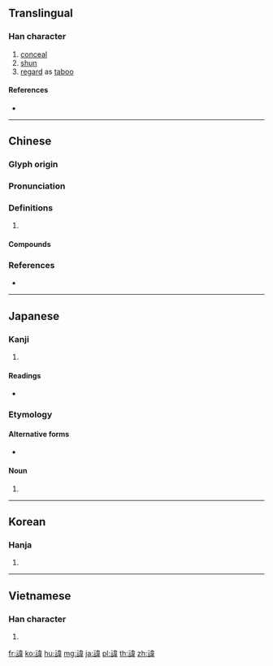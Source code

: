 {{character info/new}}
{{also|讳}}
==Translingual==

===Han character===
{{Han char|rn=149|rad=言|as=09|sn=16|four=04656|canj=YRDMQ|ids=⿰言韋}}

# [[conceal]]
# [[shun]]
# [[regard]] as [[taboo]]

====References====
* {{Han ref|kx=1171.090|dkj=35733|dj=1636.160|hdz=64003.030|uh=8AF1|ud=35569|bh=BFD0|bd=49104}}

----

==Chinese==
{{zh-forms|s=讳}}

===Glyph origin===
{{Han etym}}

===Pronunciation===
{{zh-pron
|m=huì
|c=wai5,wai3
|mn=hùi
|mc=y
|oc=y
|cat=v
}}

===Definitions===
{{zh-hanzi}}

# {{rfdef|zh}}

====Compounds====
{{zh-der|上諱下諱|不可諱言|不知忌諱|不諱|不諱之變|不諱言|偏諱|內諱|公諱|名諱|國諱|奉諱|官諱|家諱|廟諱|忌諱|抵諱|正言不諱|無可諱言|無庸諱言|犯忌諱|犯諱|直言不諱|直言勿諱|直言無諱|私諱|胎諱|臨文不諱|臺諱|諱名|諱字|諱惡不悛|諱敗推過|諱疾忌醫|諱莫如深|諱言|諱過稱善|諱飾|避諱|隱諱}}

===References===
* {{R:yue:Hanzi}}

----

==Japanese==

===Kanji===
{{ja-kanji|grade=|rs=言09}}

# {{defn|lang=ja|sort=言09}}

====Readings====
* {{ja-readings|on=[[き]] (ki)|kun=[[いむ]] (imu), [[いみな]] (imina)|nanori=}}

===Etymology===
{{ja-kanjitab|いみな|yomi=k}}
{{wikipedia|lang=ja}}

====Alternative forms====
* {{ja-l|忌み名}}

====Noun====
{{ja-noun|いみな}}

# {{rfdef|ja}}

----

==Korean==

===Hanja===
{{ko-hanja|hangeul=휘|eumhun=|rv=hwi|mr=hwi|y=hwi}}

# {{defn|lang=ko|sort=言09}}

----

==Vietnamese==

===Han character===
{{vi-readings|rs=言09| hanviet = húy}}

# {{defn|lang=vi|sort=言09}}

[[fr:諱]]
[[ko:諱]]
[[hu:諱]]
[[mg:諱]]
[[ja:諱]]
[[pl:諱]]
[[th:諱]]
[[zh:諱]]